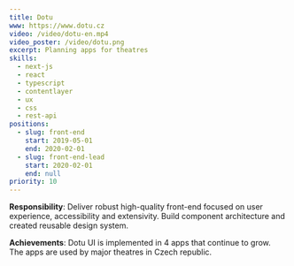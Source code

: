 ```yaml
---
title: Dotu
www: https://www.dotu.cz
video: /video/dotu-en.mp4
video_poster: /video/dotu.png
excerpt: Planning apps for theatres
skills:
  - next-js
  - react
  - typescript
  - contentlayer
  - ux
  - css
  - rest-api
positions:
  - slug: front-end
    start: 2019-05-01
    end: 2020-02-01
  - slug: front-end-lead
    start: 2020-02-01
    end: null
priority: 10
---
```


**Responsibility**: Deliver robust high-quality front-end focused on user experience, accessibility and extensivity. Build component architecture and created reusable design system.

**Achievements**: Dotu UI is implemented in 4 apps that continue to grow. The apps are used by major theatres in Czech republic.
